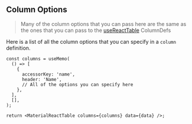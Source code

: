 
<Head>
  <title>Material React Table Docs - Column Options</title>
</Head>

## Column Options

> Many of the column options that you can pass here are the same as the ones that you can pass to the [useReactTable](https://tanstack.com/table/v8/docs/api/core/column-def) ColumnDefs

Here is a list of all the column options that you can specify in a `column` definition.

```tsx
const columns = useMemo(
  () => [
    {
      accessorKey: 'name',
      header: 'Name',
      // All of the options you can specify here
    },
  ],
  [],
);

return <MaterialReactTable columns={columns} data={data} />;
```

<ColumnOptionsTable />

<SourceCode />
